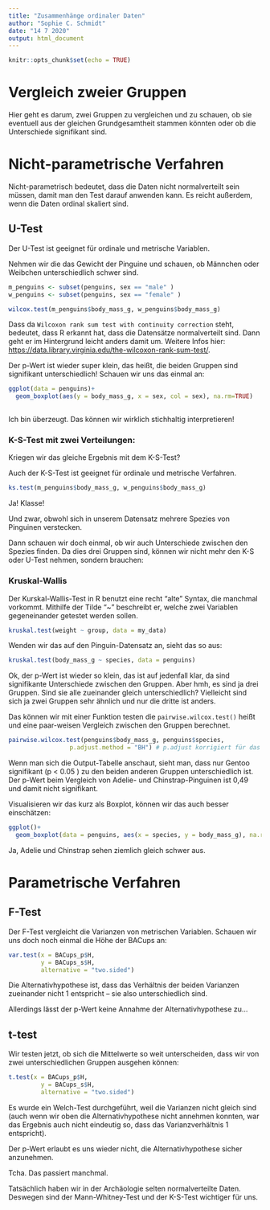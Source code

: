 ```yaml
---
title: "Zusammenhänge ordinaler Daten"
author: "Sophie C. Schmidt"
date: "14 7 2020"
output: html_document
---
```


```r
knitr::opts_chunk$set(echo = TRUE)
```



# Vergleich zweier Gruppen

Hier geht es darum, zwei Gruppen zu vergleichen und zu schauen, ob sie eventuell aus der gleichen Grundgesamtheit stammen könnten oder ob die Unterschiede signifikant sind. 

# Nicht-parametrische Verfahren

Nicht-parametrisch bedeutet, dass die Daten nicht normalverteilt sein müssen, damit man den Test darauf anwenden kann. Es reicht außerdem, wenn die Daten ordinal skaliert sind. 

## U-Test

Der U-Test ist geeignet für ordinale und metrische Variablen. 

Nehmen wir die das Gewicht der Pinguine und schauen, ob Männchen oder Weibchen unterschiedlich schwer sind. 


```r
m_penguins <- subset(penguins, sex == "male" )
w_penguins <- subset(penguins, sex == "female" )

wilcox.test(m_penguins$body_mass_g, w_penguins$body_mass_g)
```

Dass da `Wilcoxon rank sum test with continuity correction` steht, bedeutet, dass R erkannt hat, dass die Datensätze normalverteilt sind. Dann geht er im Hintergrund leicht anders damit um. Weitere Infos hier: <https://data.library.virginia.edu/the-wilcoxon-rank-sum-test/>. 

Der p-Wert ist wieder super klein, das heißt, die beiden Gruppen sind signifikant unterschiedlich!
Schauen wir uns das einmal an:

```r
ggplot(data = penguins)+
  geom_boxplot(aes(y = body_mass_g, x = sex, col = sex), na.rm=TRUE)
  
```
Ich bin überzeugt. Das können wir wirklich stichhaltig interpretieren!


### K-S-Test mit zwei Verteilungen:


Kriegen wir das gleiche Ergebnis mit dem K-S-Test?

Auch der K-S-Test ist geeignet für ordinale und metrische Verfahren.

```r
ks.test(m_penguins$body_mass_g, w_penguins$body_mass_g)

```

Ja! Klasse! 

Und zwar, obwohl sich in unserem Datensatz mehrere Spezies von Pinguinen verstecken. 

Dann schauen wir doch einmal, ob wir auch Unterschiede zwischen den Spezies finden. Da dies drei Gruppen sind, können wir nicht mehr den K-S oder U-Test nehmen, sondern brauchen: 

### Kruskal-Wallis

Der Kurskal-Wallis-Test in R benutzt eine recht "alte" Syntax, die manchmal vorkommt. Mithilfe der Tilde "~" beschreibt er, welche zwei Variablen gegeneinander getestet werden sollen.

```r
kruskal.test(weight ~ group, data = my_data)
```

Wenden wir das auf den Pinguin-Datensatz an, sieht das so aus:

```r
kruskal.test(body_mass_g ~ species, data = penguins)
```

Ok, der p-Wert ist wieder so klein, das ist auf jedenfall klar, da sind signifikante Unterschiede zwischen den Gruppen. Aber hmh, es sind ja drei Gruppen. Sind sie alle zueinander gleich unterschiedlich? Vielleicht sind sich ja zwei Gruppen sehr ähnlich und nur die dritte ist anders.

Das können wir mit einer Funktion testen die `pairwise.wilcox.test()` heißt und eine paar-weisen Vergleich zwischen den Gruppen berechnet. 

```r
pairwise.wilcox.test(penguins$body_mass_g, penguins$species,
                 p.adjust.method = "BH") # p.adjust korrigiert für das Testen mit mehreren Gruppen. siehe: https://www.rdocumentation.org/packages/stats/versions/3.6.2/topics/p.adjust
```


Wenn man sich die Output-Tabelle anschaut, sieht man, dass nur Gentoo signifikant (p < 0.05 ) zu den beiden anderen Gruppen unterschiedlich ist. Der p-Wert beim Vergleich von Adelie- und Chinstrap-Pinguinen ist 0,49 und damit nicht signifikant.

Visualisieren wir das kurz als Boxplot, können wir das auch besser einschätzen:

```r
ggplot()+
  geom_boxplot(data = penguins, aes(x = species, y = body_mass_g), na.rm = TRUE)
```
Ja, Adelie und Chinstrap sehen ziemlich gleich schwer aus.


# Parametrische Verfahren


## F-Test
Der F-Test vergleicht die Varianzen von metrischen Variablen. Schauen wir uns doch noch einmal die Höhe der BACups an:
```r
var.test(x = BACups_p$H,
         y = BACups_s$H,
         alternative = "two.sided")
```
Die Alternativhypothese ist, dass das Verhältnis der beiden Varianzen zueinander nicht 1 entspricht -- sie also unterschiedlich sind.

Allerdings lässt der p-Wert keine Annahme der Alternativhypothese zu... 


## t-test

Wir testen jetzt, ob sich die Mittelwerte so weit unterscheiden, dass wir von zwei unterschiedlichen Gruppen ausgehen können:
```r
t.test(x = BACups_p$H,
         y = BACups_s$H,
         alternative = "two.sided")
```
Es wurde ein Welch-Test durchgeführt, weil die Varianzen nicht gleich sind (auch wenn wir oben die Alternativhypothese nicht annehmen konnten, war das Ergebnis auch nicht eindeutig so, dass das Varianzverhältnis 1 entspricht).

Der p-Wert erlaubt es uns wieder nicht, die Alternativhypothese sicher anzunehmen.


Tcha. Das passiert manchmal.

Tatsächlich haben wir in der Archäologie selten normalverteilte Daten. Deswegen sind der Mann-Whitney-Test und der K-S-Test wichtiger für uns.

